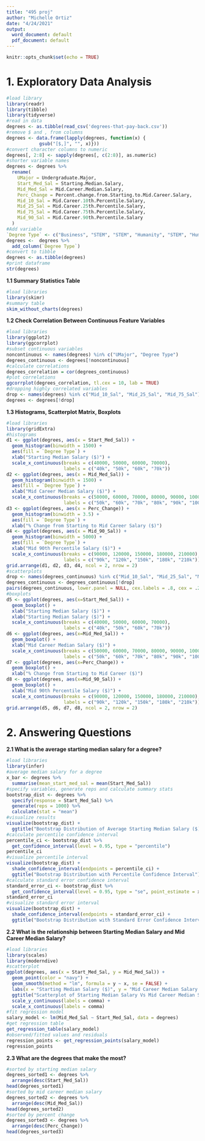---
title: "495 proj"
author: "Michelle Ortiz"
date: "4/24/2021"
output:
  word_document: default
  pdf_document: default
---

```{r setup, include=FALSE}
knitr::opts_chunk$set(echo = TRUE)
```

# **1. Exploratory Data Analysis**

```{r read.in.datasets, echo=TRUE, warning=FALSE, message=FALSE}
#load library
library(readr)
library(tibble)
library(tidyverse)
#read in data
degrees <- as.tibble(read_csv('degrees-that-pay-back.csv'))
#remove $ and , from columns
degrees <- data.frame(lapply(degrees, function(x) {
            gsub("[$,]", "", x)}))
#convert character columns to numeric
degrees[, 2:8] <- sapply(degrees[, c(2:8)], as.numeric)
#shorter variable names
degrees <- degrees %>%
  rename(
    UMajor = Undergraduate.Major,
    Start_Med_Sal = Starting.Median.Salary,
    Mid_Med_Sal = Mid.Career.Median.Salary,
    Perc_Change = Percent.change.from.Starting.to.Mid.Career.Salary,
    Mid_10_Sal = Mid.Career.10th.Percentile.Salary,
    Mid_25_Sal = Mid.Career.25th.Percentile.Salary,
    Mid_75_Sal = Mid.Career.75th.Percentile.Salary,
    Mid_90_Sal = Mid.Career.90th.Percentile.Salary
  )
#Add variable
`Degree Type` <- c("Business", "STEM", "STEM", "Humanity", "STEM", "Humanity", "STEM", "Business", "STEM", "STEM", "STEM", "Humanity", "STEM", "STEM", "STEM", "Humanity", "Humanity", "Humanity", "Humanity", "STEM", "Humanity", "Humanity", "Business", "Humanity", "Humanity", "STEM", "Humanity", "Business", "Humanity", "Business", "STEM", "STEM", "Humanity", "Business", "Humanity", "Business", "Business", "STEM", "STEM", "Humanity", "STEM", "STEM", "Humanity", "STEM", "STEM", "Humanity", "Humanity", "Humanity", "Humanity", "Humanity")
degrees <-  degrees %>% 
  add_column(`Degree Type`)
#convert to tibble
degrees <- as.tibble(degrees)
#print dataframe
str(degrees)
```

**1.1 Summary Statistics Table**
```{r summary.statistics.table, echo=TRUE, warning=FALSE, message=FALSE}
#load libraries
library(skimr)
#summary table
skim_without_charts(degrees)
```

**1.2 Check Correlation Between Continuous Feature Variables**
```{r correlation, echo=TRUE, warning=FALSE, message=FALSE}
#load libraries
library(ggplot2)
library(ggcorrplot)
#subset continuous variables
noncontinuous <- names(degrees) %in% c("UMajor", "Degree Type")
degrees_continuous <- degrees[!noncontinuous]
#calculate correlations
degrees_correlation = cor(degrees_continuous)
#plot correlations
ggcorrplot(degrees_correlation, tl.cex = 10, lab = TRUE)
#dropping highly correlated variables
drop <- names(degrees) %in% c("Mid_10_Sal", "Mid_25_Sal", "Mid_75_Sal")
degrees <- degrees[!drop]
```

**1.3 Histograms, Scatterplot Matrix, Boxplots**
```{r histograms, echo=TRUE, warning=FALSE, message=FALSE}
#load libraries
library(gridExtra)
#histograms
d1 <- ggplot(degrees, aes(x = Start_Med_Sal)) +
  geom_histogram(binwidth = 1500) +
  aes(fill = `Degree Type`) + 
  xlab("Starting Median Salary ($)") +
  scale_x_continuous(breaks = c(40000, 50000, 60000, 70000), 
                     labels = c("40k", "50k", "60k", "70k"))
d2 <- ggplot(degrees, aes(x = Mid_Med_Sal)) +
  geom_histogram(binwidth = 1500) +
  aes(fill = `Degree Type`) + 
  xlab("Mid Career Median Salary ($)") +
  scale_x_continuous(breaks = c(50000, 60000, 70000, 80000, 90000, 100000, 110000), 
                     labels = c("50k", "60k", "70k", "80k", "90k", "100k", "110k"))
d3 <- ggplot(degrees, aes(x = Perc_Change)) +
  geom_histogram(binwidth = 3.5) +
  aes(fill = `Degree Type`) + 
  xlab("% Change from Starting to Mid Career Salary ($)")
d4 <- ggplot(degrees, aes(x = Mid_90_Sal)) +
  geom_histogram(binwidth = 5000) +
  aes(fill = `Degree Type`) + 
  xlab("Mid 90th Percentile Salary ($)") +
  scale_x_continuous(breaks = c(90000, 120000, 150000, 180000, 210000), 
                     labels = c("90k", "120k", "150k", "180k", "210k"))
grid.arrange(d1, d2, d3, d4, ncol = 2, nrow = 2)
#scatterplots
drop <- names(degrees_continuous) %in% c("Mid_10_Sal", "Mid_25_Sal", "Mid_75_Sal")
degrees_continuous <- degrees_continuous[!drop]
pairs(degrees_continuous, lower.panel = NULL, cex.labels = .8, cex = .2) 
#boxplots 
d5 <- ggplot(degrees, aes(x=Start_Med_Sal)) +
  geom_boxplot() +
  xlab("Starting Median Salary ($)") + 
  xlab("Starting Median Salary ($)") +
  scale_x_continuous(breaks = c(40000, 50000, 60000, 70000), 
                     labels = c("40k", "50k", "60k", "70k"))
d6 <- ggplot(degrees, aes(x=Mid_Med_Sal)) +
  geom_boxplot() +
  xlab("Mid Career Median Salary ($)") +
  scale_x_continuous(breaks = c(50000, 60000, 70000, 80000, 90000, 100000, 110000), 
                     labels = c("50k", "60k", "70k", "80k", "90k", "100k", "110k"))
d7 <- ggplot(degrees, aes(x=Perc_Change)) +
  geom_boxplot() +
  xlab("% Change from Starting to Mid Career ($)")
d8 <- ggplot(degrees, aes(x=Mid_90_Sal)) +
  geom_boxplot() +
  xlab("Mid 90th Percentile Salary ($)") +
  scale_x_continuous(breaks = c(90000, 120000, 150000, 180000, 210000), 
                     labels = c("90k", "120k", "150k", "180k", "210k"))
grid.arrange(d5, d6, d7, d8, ncol = 2, nrow = 2)
```

# **2. Answering Questions**

**2.1 What is the average starting median salary for a degree?**
```{r 2.1q, echo=TRUE, warning=FALSE, message=FALSE}
#load libraries
library(infer)
#average median salary for a degree
x_bar <- degrees %>%
  summarise(mean_start_med_sal = mean(Start_Med_Sal))
#specify variables, generate reps and calculate summary stats
bootstrap_dist <- degrees %>%
  specify(response = Start_Med_Sal) %>%
  generate(reps = 1000) %>%
  calculate(stat = "mean")
#visualize results
visualize(bootstrap_dist) +
  ggtitle("Bootstrap Distribution of Average Starting Median Salary ($)")
#calculate percentile confidence interval
percentile_ci <- bootstrap_dist %>%
  get_confidence_interval(level = 0.95, type = "percentile") 
percentile_ci
#visualize percentile interval
visualize(bootstrap_dist) +
  shade_confidence_interval(endpoints = percentile_ci) +
  ggtitle("Bootstrap Distribution with Percentile Confidence Interval")
#calculate standard error confidence interval
standard_error_ci <- bootstrap_dist %>%
  get_confidence_interval(level = 0.95, type = "se", point_estimate = x_bar)
standard_error_ci
#visualize standard error interval
visualize(bootstrap_dist) +
  shade_confidence_interval(endpoints = standard_error_ci) +
  ggtitle("Bootstrap Distribution with Standard Error Confidence Interval")
```

**2.2 What is the relationship between Starting Median Salary and Mid Career Median Salary?**
```{r 2.2q, echo=TRUE, warning=FALSE, message=FALSE}
#load libraries
library(scales)
library(moderndive)
#scatterplot
ggplot(degrees, aes(x = Start_Med_Sal, y = Mid_Med_Sal)) +
  geom_point(color = "navy") +
  geom_smooth(method = "lm", formula = y ~ x, se = FALSE) +
  labs(x = "Starting Median Salary ($)", y = "Mid Career Median Salary ($)") +
  ggtitle("Scatterplot of Starting Median Salary Vs Mid Career Median Salary") +
  scale_y_continuous(labels = comma) +
  scale_x_continuous(labels = comma)
#fit regression model
salary_model <- lm(Mid_Med_Sal ~ Start_Med_Sal, data = degrees)
#get regression table
get_regression_table(salary_model)
#observed/fitted values and residuals
regression_points <- get_regression_points(salary_model)
regression_points
```

**2.3 What are the degrees that make the most?**
```{r 2.3q, echo=TRUE}
#sorted by starting median salary
degrees_sorted1 <- degrees %>%
  arrange(desc(Start_Med_Sal))
head(degrees_sorted1)
#sorted by mid career median salary
degrees_sorted2 <- degrees %>%
  arrange(desc(Mid_Med_Sal))
head(degrees_sorted2)
#sorted by percent change
degrees_sorted3 <- degrees %>%
  arrange(desc(Perc_Change))
head(degrees_sorted3)
```